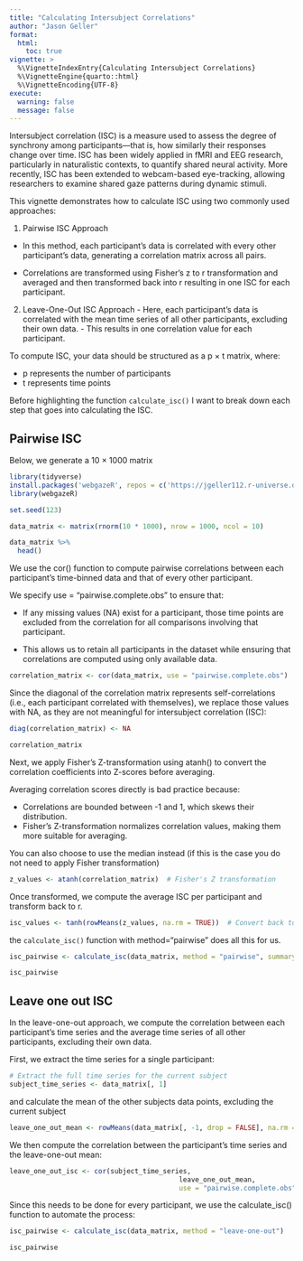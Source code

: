```yaml
---
title: "Calculating Intersubject Correlations"
author: "Jason Geller"
format:
  html: 
    toc: true
vignette: >
  %\VignetteIndexEntry{Calculating Intersubject Correlations}
  %\VignetteEngine{quarto::html}
  %\VignetteEncoding{UTF-8}
execute: 
  warning: false
  message: false
---
```


Intersubject correlation (ISC) is a measure used to assess the degree of synchrony among participants—that is, how similarly their responses change over time. ISC has been widely applied in fMRI and EEG research, particularly in naturalistic contexts, to quantify shared neural activity. More recently, ISC has been extended to webcam-based eye-tracking, allowing researchers to examine shared gaze patterns during dynamic stimuli.

This vignette demonstrates how to calculate ISC using two commonly used approaches:

1.  Pairwise ISC Approach

-   In this method, each participant’s data is correlated with every other participant’s data, generating a correlation matrix across all pairs.

-   Correlations are transformed using Fisher's z to r transformation and averaged and then transformed back into r resulting in one ISC for each participant.

2.  Leave-One-Out ISC Approach - Here, each participant’s data is correlated with the mean time series of all other participants, excluding their own data. - This results in one correlation value for each participant.

To compute ISC, your data should be structured as a p × t matrix, where:

-   p represents the number of participants
-   t represents time points

Before highlighting the function `calculate_isc()` I want to break down each step that goes into calculating the ISC.

## Pairwise ISC

Below, we generate a 10 × 1000 matrix


::: {.to-webr}
```r
library(tidyverse)
install.packages('webgazeR', repos = c('https://jgeller112.r-universe.dev', 'https://cloud.r-project.org'))
library(webgazeR)

set.seed(123)

data_matrix <- matrix(rnorm(10 * 1000), nrow = 1000, ncol = 10)

data_matrix %>% 
  head()

```
:::

We use the cor() function to compute pairwise correlations between each participant’s time-binned data and that of every other participant.

We specify use = "pairwise.complete.obs" to ensure that:

-   If any missing values (NA) exist for a participant, those time points are excluded from the correlation for all comparisons involving that participant.

-   This allows us to retain all participants in the dataset while ensuring that correlations are computed using only available data.

::: {.to-webr}
```r

correlation_matrix <- cor(data_matrix, use = "pairwise.complete.obs")


```
:::

Since the diagonal of the correlation matrix represents self-correlations (i.e., each participant correlated with themselves), we replace those values with NA, as they are not meaningful for intersubject correlation (ISC):

::: {.to-webr}
```r

diag(correlation_matrix) <- NA


```
:::

::: {.to-webr}
```r

correlation_matrix

```
:::

Next, we apply Fisher’s Z-transformation using atanh() to convert the correlation coefficients into Z-scores before averaging.

Averaging correlation scores directly is bad practice because:

-   Correlations are bounded between -1 and 1, which skews their distribution.
-   Fisher’s Z-transformation normalizes correlation values, making them more suitable for averaging.

You can also choose to use the median instead (if this is the case you do not need to apply Fisher transformation)

::: {.to-webr}
```r
z_values <- atanh(correlation_matrix)  # Fisher's Z transformation

```
:::

Once transformed, we compute the average ISC per participant and transform back to r.

::: {.to-webr}
```r

isc_values <- tanh(rowMeans(z_values, na.rm = TRUE))  # Convert back to r

```
:::

the `calculate_isc()` function with method="pairwise" does all this for us.

::: {.to-webr}
```r

isc_pairwise <- calculate_isc(data_matrix, method = "pairwise", summary_statistic = "mean")

isc_pairwise
```
:::

## Leave one out ISC

In the leave-one-out approach, we compute the correlation between each participant’s time series and the average time series of all other participants, excluding their own data.

First, we extract the time series for a single participant:

::: {.to-webr}
```r
# Extract the full time series for the current subject
subject_time_series <- data_matrix[, 1]

```
:::

and calculate the mean of the other subjects data points, excluding the current subject

::: {.to-webr}
```r

leave_one_out_mean <- rowMeans(data_matrix[, -1, drop = FALSE], na.rm = TRUE)

```
:::

We then compute the correlation between the participant’s time series and the leave-one-out mean:

::: {.to-webr}
```r
leave_one_out_isc <- cor(subject_time_series, 
                                          leave_one_out_mean, 
                                          use = "pairwise.complete.obs")
```
:::

Since this needs to be done for every participant, we use the calculate_isc() function to automate the process:

::: {.to-webr}
```r
isc_pairwise <- calculate_isc(data_matrix, method = "leave-one-out")

isc_pairwise
```
:::
